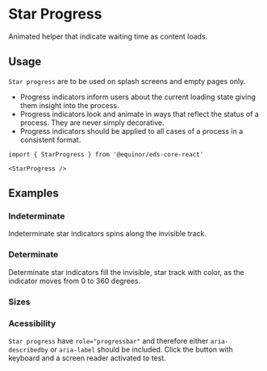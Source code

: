 
# Star Progress

Animated helper that indicate waiting time as content loads.

<Links 
    ariaUrl="https://www.w3.org/TR/2017/REC-wai-aria-1.1-20171214/#progressbar"
    figmaUrl="https://www.figma.com/file/0bGXR2sCwMVSDNyyzu5BXrO5/UI%E2%80%94User-Interface?node-id=17622%3A3"
    documentationUrl="https://eds.equinor.com/0b0c666ab/p/498ec5-progress-indicators/b/90464a"
    sourceUrl="https://github.com/equinor/design-system/blob/develop/packages/eds-core-react/src/components/Progress/Star/StarProgress.tsx"
    npmUrl="https://www.npmjs.com/package/@equinor/eds-core-react"
/>

<Story id="feedback-progress-indicators-star--introduction" />
<PropsTable />

## Usage

`Star progress` are to be used on splash screens and empty pages only.

<ul>
  <li>Progress indicators inform users about the current loading state giving them insight into the process.</li>
  <li>Progress indicators look and animate in ways that reflect the status of a process. They are never simply decorative.</li>
  <li>Progress indicators should be applied to all cases of a process in a consistent format.</li>
</ul>

```tsx
import { StarProgress } from '@equinor/eds-core-react'

<StarProgress />
```

## Examples

### Indeterminate

Indeterminate star indicators spins along the invisible track.

<Story id="feedback-progress-indicators-star--indeterminate" />

### Determinate

Determinate star indicators fill the invisible, star track with color, as the indicator moves from 0 to 360 degrees.

<Story id="feedback-progress-indicators-star--determinate" />

### Sizes

<Story id="feedback-progress-indicators-star--sizes" />

### Acessibility
`Star progress` have `role="progressbar"` and therefore either `aria-describedby` or `aria-label` should be included. 
Click the button with keyboard and a screen reader activated to test.

<Story id="feedback-progress-indicators-star--accessibility" />
